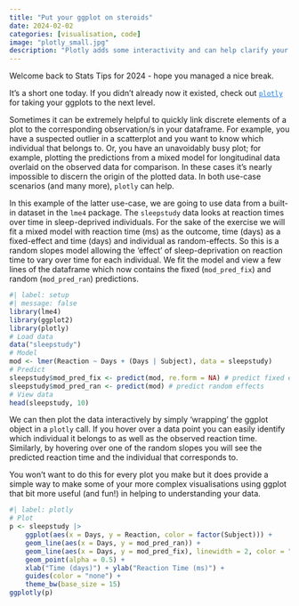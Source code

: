 ```yaml
---
title: "Put your ggplot on steroids"
date: 2024-02-02
categories: [visualisation, code]
image: "plotly_small.jpg"
description: "Plotly adds some interactivity and can help clarify your data."
---
```


Welcome back to Stats Tips for 2024 - hope you managed a nice break.

It's a short one today. If you didn't already now it existed, check out [`plotly`](https://plotly.com/ggplot2/ "https://plotly.com/ggplot2/"){style="color: #1f7de6"} for taking your ggplots to the next level.

Sometimes it can be extremely helpful to quickly link discrete elements of a plot to the corresponding observation/s in your dataframe. For example, you have a suspected outlier in a scatterplot and you want to know which individual that belongs to. Or, you have an unavoidably busy plot; for example, plotting the predictions from a mixed model for longitudinal data overlaid on the observed data for comparison. In these cases it's nearly impossible to discern the origin of the plotted data. In both use-case scenarios (and many more), `plotly` can help.

In this example of the latter use-case, we are going to use data from a built-in dataset in the `lme4` package. The `sleepstudy` data looks at reaction times over time in sleep-deprived individuals. For the sake of the exercise we will fit a mixed model with reaction time (ms) as the outcome, time (days) as a fixed-effect and time (days) and individual as random-effects. So this is a random slopes model allowing the 'effect' of sleep-deprivation on reaction time to vary over time for each individual. We fit the model and view a few lines of the dataframe which now contains the fixed (`mod_pred_fix`) and random (`mod_pred_ran`) predictions.

```r
#| label: setup
#| message: false
library(lme4)
library(ggplot2)
library(plotly)
# Load data
data("sleepstudy")
# Model
mod <- lmer(Reaction ~ Days + (Days | Subject), data = sleepstudy)
# Predict
sleepstudy$mod_pred_fix <- predict(mod, re.form = NA) # predict fixed effects
sleepstudy$mod_pred_ran <- predict(mod) # predict random effects
# View data
head(sleepstudy, 10)
```

We can then plot the data interactively by simply 'wrapping' the ggplot object in a `plotly` call. If you hover over a data point you can easily identify which individual it belongs to as well as the observed reaction time. Similarly, by hovering over one of the random slopes you will see the predicted reaction time and the individual that corresponds to.

You won't want to do this for every plot you make but it does provide a simple way to make some of your more complex visualisations using ggplot that bit more useful (and fun!) in helping to understanding your data.

```r
#| label: plotly
# Plot
p <- sleepstudy |>
    ggplot(aes(x = Days, y = Reaction, color = factor(Subject))) +
    geom_line(aes(x = Days, y = mod_pred_ran)) +
    geom_line(aes(x = Days, y = mod_pred_fix), linewidth = 2, color = "blue") +
    geom_point(alpha = 0.5) +
    xlab("Time (days)") + ylab("Reaction Time (ms)") +
    guides(color = "none") +
    theme_bw(base_size = 15)
ggplotly(p)
```
